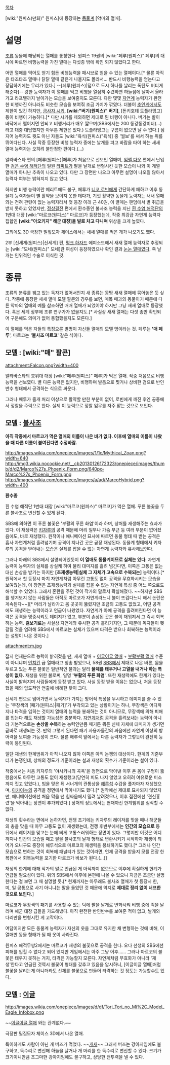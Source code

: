 [[목차]]

[wiki:"원피스(만화)" 원피스]에 등장하는 [[동물계]] [악마의 열매].

= 설명 =
[[조류]] 동물에 해당되는 열매를 통칭한다. 원피스 19권의 [wiki:"페루(원피스)" 페루]의 대사에 따르면 비행능력을 가진 열매는 다섯종 밖에 확인 되지 않았다고 한다.

어떤 열매를 먹어도 얻기 힘든 비행능력을 패시브로 얻을 수 있는 열매이다.[* 물론 아직은 타조타조 열매나 닭닭 열매 같은게 나올지도 몰라서... 반드시 비행능력을 얻는다고 장담하기에는 무리가 있다.] --[페루(원피스)|덤으로 도시 하나를 날리는 폭탄도 버티게 해준다]-- 강한 능력자가 이 열매를 먹고 비행을 열심히 수련하면 하늘섬에 날아서 올라가고 라프텔까지 날아가는 모습을 보여줄지도 모른다. 다만 몇몇 [[자연계]] 능력자가 완전한 비행까진 아니라도 비슷한 모습을 보여줘 조금 가치가 깎였다. 더불어 [[초인계]]에서도 제한이 있긴 하지만, [[금사자 시키]], '''[wiki:"버기(원피스)" 버기]''', [돈키호테 도플라밍고] 등이 비행이 가능하다.[* 다만 시키를 제외하면 제대로 된 비행이 아니다. 버기는 발이 바닥에서 떨어지면 안되고 비행거리가 매우 짧으며(SBS에서는 200 동강동강미터(...)라고 대충 대답했지만 아무튼 제한은 있다.) 도플라밍고는 구름이 없으면 날 수 없다.] 심지어 능력자도 뭣도 아닌 자들도 [wiki:"육식(원피스)"육식] 중 '월보'를 써서 하늘 위를 뛰어다닌다. 사실 작중 등장한 비행 능력자 중에는 날개를 펴고 바람을 타야 하는 새새 열매 능력자는 오히려 불안정한 편이다.(...)

알라바스타 편의 [페루(원피스)|페루]가 처음으로 선보인 열매며, [[임펠 다운]] 편에서 난입한 [[검은 수염 해적단]]의 일원 [[라피트]]가 팔을 날개로 변형시킨 듯한 모습이 나와 이 계열 열매가 아니냔 추측이 나오고 있다. 다만 그 장면만 나오고 아무런 설명이 나오질 않아서 능력자 여부는 밝혀지지 않고 있다.

하지만 비행 능력이란 메리트에도 불구, 페루가 [[니코 로빈]]에게 간단하게 패하고 이후 동물계 능력자들이 별 활약을 보이지 못한 데다가, 기껏 활약한 동물계 능력자는 새새 열매와는 전혀 관련이 없는 능력자라서 첫 등장 이래 근 40권, 이 열매는 팬덤에서 별 취급을 받지 못하고 있었지만, [[정상결전]] 편에서 환수종인 불사조 능력을 지닌 [[흰 수염 해적단]]의 1번대 대장 [wiki:"마르코(원피스)" 마르코]가 등장했는데, 작중 최강급 자연계 능력자 집합인 '''[wiki:"아오키지" 해군 대장]을 발로 차고 다니며''' 위상을 크게 높였다.

그외에도 3D 극장판 밀짚모자 체이스에서는 새새 열매를 먹은 개가 나오기도 했다.

2부 [신세계(원피스)|신세계] 편, [[펑크 하자드]] 에피소드에서 새새 열매 능력자로 추정되는 [wiki:"모네(원피스)" 모네]란 여성이 등장하였으나 확인 결과 [[눈눈 열매]]였다. 즉 날개는 인위적인 수술로 이식한 것.

= 종류 =
조류의 분류를 꿰고 있는 독자가 없어서인지 새 종류는 몽땅 새새 열매에 묶어놓은 듯 싶다. 작중에 등장한 새새 열매 모델 팔콘의 경우를 보면, 매목 매과의 동물이기 때문에 다른 악마의 열매의 예를 참조하면 매매 열매가 되었어야 하지만 그냥 새새 열매로 등장했다. 혹은 세계 정부에 조류 연구가가 없을지도.[* 사실상 새새 열매는 다섯 종만 확인되어 구분해도 의미가 없어 통합했을지도 모른다.]

이 열매를 먹은 자들의 특징으론 별명이 자신들 열매의 모델 명이라는 것. 페루는 ''''매 페루'''', 마르코는 ''''불사조 마르코'''' 같은 식이다.

== 모델 : [wiki:"매" 팔콘] ==
attachment:Falcon.png?width=400

알라바스타의 호위대 대장 [wiki:"페루(원피스)" 페루]가 먹은 열매. 작중 처음으로 비행 능력을 선보였다. 별 다른 능력은 없지만, 비행하며 발톱으로 찢거나 상비한 검으로 반인반수 형태에서 공격하는 식으로 싸운다.

그러나 페루가 졸개 처리 이상으로 활약할 만한 부분이 없어, 로빈에게 깨진 후엔 공중에서 정찰을 주력으로 한다. 실제 이 능력으로 정찰 임무를 자주 맡는 것으로 보인다.

== 모델 : [[불사조]] ==
'''아직 작중에서 마르코가 먹은 열매의 이름이 나온 바가 없다. 이후에 열매의 이름이 나왔을 때 다른 이름이 붙여진다면 수정바람.'''

http://images.wikia.com/onepiece/images/1/1c/Mythical_Zoan.png?width=640
http://img3.wikia.nocookie.net/__cb20130126172323/onepiece/images/thumb/d/d2/Marco%27s_Phoenix_Form.png/640px-Marco%27s_Phoenix_Form.png
http://images.wikia.com/onepiece/images/a/ad/MarcoHybrid.png?width=400

'''환수종'''

흰 수염 해적단 1번대 대장 [wiki:"마르코(원피스)" 마르코]가 먹은 열매. 푸른 불꽃을 두른 불사조로 변신할 수 있게 된다.

SBS에 의하면 이 푸른 불꽃은 '부활의 푸른 화염'이라 하며, 상처를 재생해주는 효과가 있다. 이 재생력은 [[키자루]]의 공격 때문에 머리 일부나 가슴 부근 등 여러 부분이 없어졌음에도, 바로 재생했다. 원작이나 애니메이션 묘사에 따르면 동물 형태 때 받는 공격은 흡사 자연계처럼 흘려넘기며 공격이 지나간 곳은 곧장 재생된다. 동물계 형태에서 키자루의 공격을 받아내는 모습은 실체를 잡을 수 없는 자연계 능력자와 유사해보인다.

그러나 아래의 SBS에서 설명되어있듯이 '''이 열매도 동물계이므로 실체는 있다'''. 자연계 능력이 능력자의 실체를 상실케 하여 물리 대미지를 흘려 넘긴다면, 이쪽은 고통은 없는대신 손상을 받기는 하지만 '''[초재생능력|실체 그 자체가 고속으로 수복되는]''' 능력이다.[* 원작에서 첫 등장시 마치 자연계처럼 아무런 고통도 없이 공격을 무효화시키는 모습을 보여줬는데, 이 장면은 초재생능력과 실체를 잡을 수 없는 자연계 특성 중 어느 쪽으로도 해석할 수 있었다. 그래서 혼란을 주던 것이 작가의 말로서 확실해졌다. ~~하지만 SBS를 챙겨보지 않는 사람들은 아직도 마르코가 자연계라느니 불이 뜨겁다느니 해서 논란은 계속된다~~][* 머리가 날라가고 몸 곳곳이 뚫렸지만 조금의 고통도 없었고, 어떤 공격에도 재생하는 능력이라고 언급이 나왔었다. 자연계가 아예 공격을 흘려버린다면 이 능력은 공격을 명중시켜도 데미지가 없고, 부분이 손상된 곳은 불이 채워져서 그 즉시 회복하는 능력. '''겉보기로는''' 사실상 자연계와 유사한 공격 흘리기지만, 그 때문에 독자들이 헷갈릴 것을 염려해 SBS에서 마르코는 실체가 있으며 타격은 받으나 회복하는 능력이라는 설명이 나온 것이다.]

attachment:m.jpg

잡지 연재분으로 능력이 밝혀졌을 땐, 새새 열매 + [[이글이글 열매]] + [[부활부활 열매]] 수준이 아니냐며 [[먼치킨]] 급 열매라고 칭송 받았으나, 58권 [[SBS]]에서 제대로 나온 바론, 몸을 두르고 있는 푸른 불꽃은 일반적인 불과는 달리 '''물체를 태우거나 고열을 내거나 하는 특성이 없다.''' 재생을 위한 불로써, 일명 ''''부활의 푸른 화염''''. 또한 재생력에도 한계가 있다는 사실이 밝혀지며 사람들에게 동정 받고 있다. 사실 동정 받을 이유는 없으나, 처음 등장했을 때의 압도적인 연출에 비례한 탓이 크다.

신세계 편으로 넘어가면서 능력자가 가지는 방어적 특성을 무시하고 데미지를 줄 수 있는 '무장색의 [패기(원피스)|패기]'가 부각되고 있는 상황이기는 하나, 무장색은 어디까지나 타격을 입히는 것이지 열매의 능력을 봉쇄하는 것이 아니므로, 무장색에 의해 피해를 입는다 해도 재생할 가능성은 충분하다. [[자연계]]처럼 공격을 흘려보내는 능력이 아니라 기본적으로는 '''손상을 수복'''하는 능력인만큼 패기든 뭐든 신체 자체에 대미지가 생기면 곧바로 재생되는 것. 만약 그렇게 된다면 패기 사용자들간의 싸움에선 자연계 이상의 방어력을 보여줄 가능성이 크다. 물론 해루석 앞에서는 다른 능력자가 그렇듯이 완전히 능력이 봉인된다.

일단 재생의 한계범위가 아직 나오지 않아 이쪽은 아직 논쟁의 대상이다. 한계의 기준부터가 논쟁인데, 상처의 정도가 기준이라는 설과 재생의 횟수가 기준이라는 설이 있다.

작중에서는 처음 키자루의 '야사카니의 곡옥'을 정면으로 막아낸 이후 온 몸에 구멍이 뚫렸음에도 아무런 고통도 없이 재생했고(당연히 피도 나지 않았고 오히려 여유로운 미소까지 짓고 있었다.), 빔을 맞은 뒤 서너개의 관통상을 [[해루석]] 수갑을 풀자마자 재생했으며, [[아카이누]]의 공격을 정면에서 막아내기도 했다.[* 원작에선 제대로 묘사되지 않았지만, 애니메이션에선 처음 막을 땐 힘싸움에서 밀려 날려졌으나, 이후 접전에선 '견신홍련'을 막아내는 장면이 추가되었다.] 상처의 정도에서는 현재까진 한계범위를 짐작할 수 없다.

재생의 횟수라는 면에서 논하자면, 전쟁 초기에는 키자루의 레이저를 맞을 때나 해군들의 총을 맞을 때 아무 고통도 없이 재생했는데, 전쟁 후반부에서는 '''인간의 모습으로''' 등 뒤에서 레이저를 맞고는 눈에 띄게 고통스러워하는 장면이 있다. 그렇지만 이것은 어디까지나 인간의 모습일 때고 팔을 불사조의 날개 형태로 변환시키기 시작하자 재생이 되어가 오니구모 중장이 해루석으로 마르코의 재생력을 봉쇄하기도 했다.[* 그러나 인간 모습으로 변하는 것이 회복에 패널티가 있는 것이라면, 언제 공격을 받을지 모를 전장 한복판에서 회복능력을 포기한 마르코가 바보가 된다.(...)]

재생의 한계에 대해 작가의 말로 언급된 게 아직까지 없으므로 이후에 확실하게 한계가 언급될 필요성이 있다. 위의 SBS에서 이후에 본편에 나올 수 있으니 지금은 조금만 설명한다는 걸 보면 그 때 설명할 듯.[* 현재까지는 아무래도 불사조 열매가 첫 등장시 한, 미, 일 공통으로 사기 아니냐는 말을 들었던 것 때문에 억지로 '''제대로 정리 없이 너프한 것으로 보인다.''']

마르코가 무장색의 패기를 사용할 수 있는 덕에 팔을 날개로 변화시켜 비행 중에 킥을 날리며 해군 대장 급들을 가드해냈다. 아직 완전한 반인반수를 보여준 적이 없고, 날개와 다리만을 변형시킨 게 고작이다.

여담이지만 모든 동물계 능력자가 자신의 옷을 그대로 유지한 채 변형하는 것에 비해, 이 열매만 동물 형태가 될 때 옷이 사라진다.

원피스 해적무쌍2에서는 마르코가 재생의 불꽃으로 공격을 한다. 오다 선생의 SBS에선 피해를 입힐 수 없다고 되어 있지만 게임에서는 아주 그냥 어후...... 그러나 마르코의 불꽃은 태우지 못하는 거지, 타격은 가능할지 모른다. 자연계처럼 무효화가 아니라 '재생'한다고 언급된 것역시 불꽃이 형태를 갖추고 있음을 암시하니, [이글이글 열매]처럼 불꽃을 날리는게 아니더라도 신체를 불꽃으로 만들어 타격하는 것 정도는 가능할수도 있다.

== 모델 : [[이글]] ==
http://images.wikia.com/onepiece/images/d/df/Tori_Tori_no_Mi%2C_Model_Eagle_Infobox.png

~~[[이글이글 열매]] 와는 관계없다.~~

극장판 밀집모자 체이스 3D에서 나온 열매. 

특이하게도 사람이 아닌 개 버즈가 먹었다. ~~[[개새]]~~ 그래서 버즈는 강아지임에도 불구하고, 독수리로 변신해 하늘을 날거나 개 머리를 한 독수리로 변신할 수 있다. 크기가 크기이니만큼 조그마한 강아지임에도 불구하고, 상당한 전투력을 낼 수 있다.
